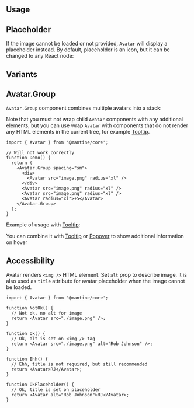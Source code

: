 

## Usage

<Demo data={AvatarDemos.usage} />

## Placeholder

If the image cannot be loaded or not provided, `Avatar` will display a placeholder instead. By default,
placeholder is an icon, but it can be changed to any React node:

<Demo data={AvatarDemos.placeholders} />

## Variants

<Demo data={AvatarDemos.configurator} />

## Avatar.Group

`Avatar.Group` component combines multiple avatars into a stack:

<Demo data={AvatarDemos.group} />

Note that you must not wrap child `Avatar` components with any additional elements,
but you can use wrap `Avatar` with components that do not render any HTML elements
in the current tree, for example [Tooltip](/core/tooltip).

```tsx
import { Avatar } from '@mantine/core';

// Will not work correctly
function Demo() {
  return (
    <Avatar.Group spacing="sm">
      <div>
        <Avatar src="image.png" radius="xl" />
      </div>
      <Avatar src="image.png" radius="xl" />
      <Avatar src="image.png" radius="xl" />
      <Avatar radius="xl">+5</Avatar>
    </Avatar.Group>
  );
}
```

Example of usage with [Tooltip](/core/tooltip/):

<Demo data={AvatarDemos.groupTooltip} />

<Polymorphic defaultElement="div" changeToElement="button" component="Avatar" withNext />

<Demo data={AvatarDemos.link} />

You can combine it with [Tooltip](/core/tooltip/) or [Popover](/core/popover/) to show additional information on hover

<Demo data={AvatarDemos.groupTooltip} />

## Accessibility

Avatar renders `<img />` HTML element. Set `alt` prop to describe image,
it is also used as `title` attribute for avatar placeholder when the image cannot be loaded.

```tsx
import { Avatar } from '@mantine/core';

function NotOk() {
  // Not ok, no alt for image
  return <Avatar src="./image.png" />;
}

function Ok() {
  // Ok, alt is set on <img /> tag
  return <Avatar src="./image.png" alt="Rob Johnson" />;
}

function Ehh() {
  // Ehh, title is not required, but still recommended
  return <Avatar>RJ</Avatar>;
}

function OkPlaceholder() {
  // Ok, title is set on placeholder
  return <Avatar alt="Rob Johnson">RJ</Avatar>;
}
```
